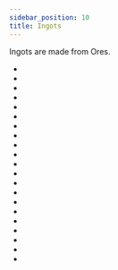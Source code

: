 ```yaml
---
sidebar_position: 10
title: Ingots
---
```


<ItemImage file="aluminium_ingot" alt="Ingots" size="200" />

Ingots are made from Ores.

- <McItem slug="aluminium_ingot" pack="techreborn"/> 
- <McItem slug="brass_ingot" pack="techreborn"/> 
- <McItem slug="bronze_ingot" pack="techreborn"/> 
- <McItem slug="chrome_ingot" pack="techreborn"/> 
- <McItem slug="electrum_ingot" pack="techreborn"/> 
- <McItem slug="invar_ingot" pack="techreborn"/> 
- <McItem slug="iridium_ingot" pack="techreborn"/> 
- <McItem slug="lead_ingot" pack="techreborn"/> 
- <McItem slug="nickel_ingot" pack="techreborn"/> 
- <McItem slug="platinum_ingot" pack="techreborn"/> 
- <McItem slug="silver_ingot" pack="techreborn"/> 
- <McItem slug="steel_ingot" pack="techreborn"/> 
- <McItem slug="tin_ingot" pack="techreborn"/> 
- <McItem slug="titanium_ingot" pack="techreborn"/> 
- <McItem slug="tungsten_ingot" pack="techreborn"/> 
- <McItem slug="hot_tungstensteel_ingot" pack="techreborn"/> 
- <McItem slug="tungstensteel_ingot" pack="techreborn"/> 
- <McItem slug="zinc_ingot" pack="techreborn"/> 
- <McItem slug="refined_iron_ingot" pack="techreborn"/> 
- <McItem slug="advanced_alloy_ingot" pack="techreborn"/> 
- <McItem slug="iridium_alloy_ingot" pack="techreborn"/> 



